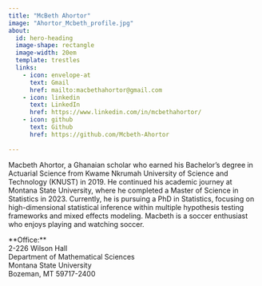```yaml
---
title: "McBeth Ahortor"
image: "Ahortor_Mcbeth_profile.jpg"
about:
  id: hero-heading
  image-shape: rectangle
  image-width: 20em
  template: trestles
  links:
    - icon: envelope-at
      text: Gmail
      href: mailto:macbethahortor@gmail.com
    - icon: linkedin
      text: LinkedIn
      href: https://www.linkedin.com/in/mcbethahortor/
    - icon: github
      text: Github
      href: https://github.com/Mcbeth-Ahortor
    
---
```


```{=html}

<div id="bio-section">

  <div id="hero-heading">
    <p>
      Macbeth Ahortor, a Ghanaian scholar who earned his Bachelor’s degree in Actuarial Science from Kwame Nkrumah University of Science and Technology (KNUST) in 2019. He continued his academic journey at Montana State University, where he completed a Master of Science in Statistics in 2023. Currently, he is pursuing a PhD in Statistics, focusing on high-dimensional statistical inference within multiple hypothesis testing frameworks and mixed effects modeling. Macbeth is a soccer enthusiast who enjoys playing and watching soccer.
    </p>

    <p>
      **Office:**
      <br>
      2-226 Wilson Hall   
      <br>
      Department of Mathematical Sciences  
      <br>
      Montana State University  
      <br>
      Bozeman, MT 59717-2400
    </p>
  </div>
</div>
```


